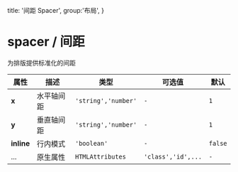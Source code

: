   title: '间距 Spacer',
  group:'布局',
}

# spacer / 间距

为排版提供标准化的间距

<fe-CodeShow  title="默认的" name="ex-spacer-default"/>

<fe-CodeShow  title="水平的" name="ex-spacer-horizontal"/>

<fe-Attributes>
  
<fe-AttributesTitle title="Spacer Props" />

| 属性  | 描述       | 类型                | 可选值             | 默认 |
| ----- | ---------- | ------------------- | ------------------ | ---- |
| **x** | 水平轴间距 | `'string','number'` | `-`                | `1`  |
| **y** | 垂直轴间距 | `'string','number'` | `-`                | `1`  |
| **inline** | 行内模式 | `'boolean'` | `-`                | `false`  |
| ...   | 原生属性   | `HTMLAttributes`    | `'class','id',...` | `-`  |

</fe-Attributes>